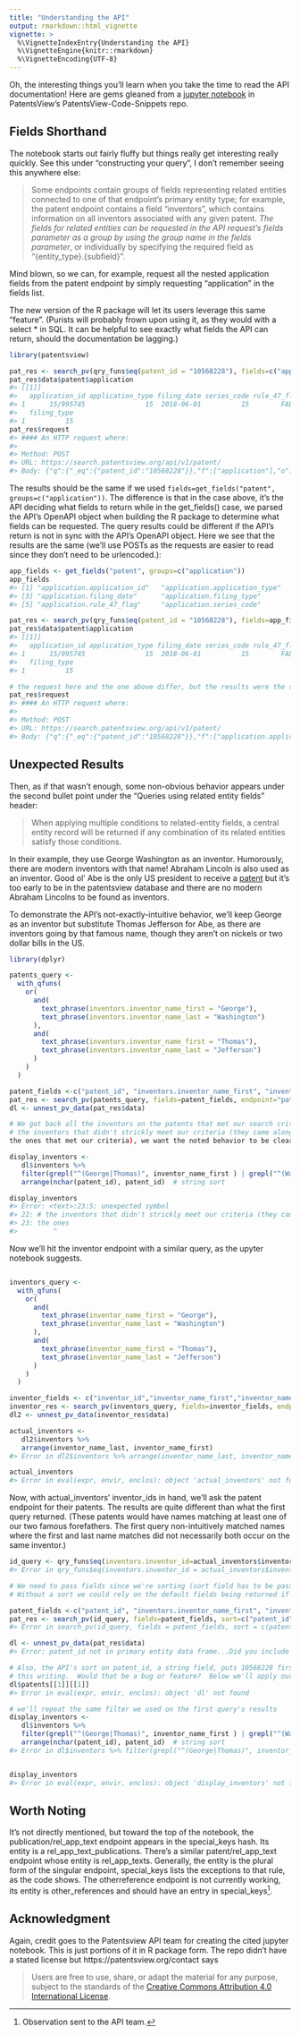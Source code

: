 ```yaml
---
title: "Understanding the API"
output: rmarkdown::html_vignette
vignette: >
  %\VignetteIndexEntry{Understanding the API}
  %\VignetteEngine{knitr::rmarkdown}
  %\VignetteEncoding{UTF-8}
---
```




Oh, the interesting things you'll learn when you take the time to read the API documentation!
Here are gems gleaned from a [jupyter notebook](https://github.com/PatentsView/PatentsView-Code-Snippets/blob/master/07_PatentSearch_API_demo/PV%20PatentSearch%20API%20tutorial.ipynb) in PatentsView's PatentsView-Code-Snippets
repo.

## Fields Shorthand
The notebook starts out fairly fluffy but things really get interesting really quickly.
See this under "constructing your query",  I don't remember seeing this anywhere else:

> Some endpoints contain groups of fields representing related entities connected to one of that
> endpoint's primary entity type; for example, the patent endpoint contains a field "inventors",
> which contains information on all inventors associated with any given patent. *The fields for
> related entities can be requested in the API request's fields parameter as a group by using the
> group name in the fields parameter*, or individually by specifying the required field as "{entity_type}.{subfield}".

Mind blown, so we can, for example, request all the nested application fields from the patent endpoint by simply requesting "application" in the fields list.  

The new version of the R package will let its users leverage this same "feature".  (Purists will probably frown upon using it, as they 
would with a select * in SQL.  It can be helpful to see exactly what fields the API can return, should the documentation
be lagging.)


``` r
library(patentsview)

pat_res <- search_pv(qry_funs$eq(patent_id = "10568228"), fields=c("application"), method="POST")
pat_res$data$patent$application
#> [[1]]
#>   application_id application_type filing_date series_code rule_47_flag
#> 1      15/995745               15  2018-06-01          15        FALSE
#>   filing_type
#> 1          15
pat_res$request
#> #### An HTTP request where:
#> 
#> Method: POST
#> URL: https://search.patentsview.org/api/v1/patent/
#> Body: {"q":{"_eq":{"patent_id":"10568228"}},"f":["application"],"o":{"size":1000}}
```

The results should be the same if we used ```fields=get_fields("patent", groups=c("application"))```.  The difference
is that in the case above, it's the API deciding what fields to return while in the get_fields() case, we parsed
the API's OpenAPI object when building the R package to determine what fields can be requested.  The query results 
could be different if the API's return is not in sync with the API's OpenAPI object.  Here we see that the
results are the same (we'll use POSTs as the requests are easier to read since they don't need to be urlencoded.):


``` r
app_fields <- get_fields("patent", groups=c("application"))
app_fields
#> [1] "application.application_id"   "application.application_type"
#> [3] "application.filing_date"      "application.filing_type"     
#> [5] "application.rule_47_flag"     "application.series_code"

pat_res <- search_pv(qry_funs$eq(patent_id = "10568228"), fields=app_fields, method="POST")
pat_res$data$patent$application
#> [[1]]
#>   application_id application_type filing_date series_code rule_47_flag
#> 1      15/995745               15  2018-06-01          15        FALSE
#>   filing_type
#> 1          15

# the request here and the one above differ, but the results were the same!
pat_res$request
#> #### An HTTP request where:
#> 
#> Method: POST
#> URL: https://search.patentsview.org/api/v1/patent/
#> Body: {"q":{"_eq":{"patent_id":"10568228"}},"f":["application.application_id","application.application_type","application.filing_date","application.filing_type","application.rule_47_flag","application.series_code"],"o":{"size":1000}}
```
## Unexpected Results

Then, as if that wasn't enough, some non-obvious behavior appears under the second bullet point
under the "Queries using related entity fields" header:

> When applying multiple conditions to related-entity fields, a central entity record will be 
> returned if any combination of its related entities satisfy those conditions.

In their example, they use George Washington as an inventor.  Humorously, there are modern
inventors with that name!  Abraham Lincoln is also used as an inventor.  Good ol' Abe is the only
US president to receive a [patent](https://ppubs.uspto.gov/pubwebapp/external.html?db=USPAT&type=ids&q=(0006469).pn.) but
it's too early to be in the patentsview database and there are no modern Abraham Lincolns to be found
as inventors.

To demonstrate the API's not-exactly-intuitive behavior, we'll keep George as an inventor but substitute 
Thomas Jefferson for Abe, as there are inventors going by that famous name, though they aren't on nickels or
two dollar bills in the US.


``` r
library(dplyr)

patents_query <- 
  with_qfuns(
    or(
      and(
        text_phrase(inventors.inventor_name_first = "George"),
        text_phrase(inventors.inventor_name_last = "Washington")
      ),
      and(
        text_phrase(inventors.inventor_name_first = "Thomas"),
        text_phrase(inventors.inventor_name_last = "Jefferson")
      )
    )
  )

patent_fields <-c("patent_id", "inventors.inventor_name_first", "inventors.inventor_name_last")
pat_res <- search_pv(patents_query, fields=patent_fields, endpoint="patent")
dl <- unnest_pv_data(pat_res$data)

# We got back all the inventors on the patents that met our search criteria.  We'll filter out
# the inventors that didn't strickly meet our criteria (they came along for the ride with
the ones that met our criteria), we want the noted behavior to be clear.

display_inventors <- 
   dl$inventors %>%
   filter(grepl("^(George|Thomas)", inventor_name_first ) | grepl("^(Washington|Jefferson)", inventor_name_last))  %>%
   arrange(nchar(patent_id), patent_id)  # string sort

display_inventors
#> Error: <text>:23:5: unexpected symbol
#> 22: # the inventors that didn't strickly meet our criteria (they came along for the ride with
#> 23: the ones
#>         ^
```

Now we'll hit the inventor endpoint with a similar query, as the upyter notebook suggests.


``` r

inventors_query <- 
  with_qfuns(
    or(
      and(
        text_phrase(inventor_name_first = "George"),
        text_phrase(inventor_name_last = "Washington")
      ),
      and(
        text_phrase(inventor_name_first = "Thomas"),
        text_phrase(inventor_name_last = "Jefferson")
      )
    )
  )

inventor_fields <- c("inventor_id","inventor_name_first","inventor_name_last")
inventor_res <- search_pv(inventors_query, fields=inventor_fields, endpoint="inventor")
dl2 <- unnest_pv_data(inventor_res$data)

actual_inventors <-
   dl2$inventors %>%
   arrange(inventor_name_last, inventor_name_first)
#> Error in dl2$inventors %>% arrange(inventor_name_last, inventor_name_first): could not find function "%>%"

actual_inventors
#> Error in eval(expr, envir, enclos): object 'actual_inventors' not found
```

Now, with actual_inventors' inventor_ids in hand, we'll ask the patent endpoint for their patents.
The results are quite different than what the first query returned. (These patents would 
have names matching at least one of our two famous forefathers.  The first query non-intuitively
matched names where the first and last name matches did not necessarily both occur on the same inventor.)


``` r
id_query <- qry_funs$eq(inventors.inventor_id=actual_inventors$inventor_id)
#> Error in qry_funs$eq(inventors.inventor_id = actual_inventors$inventor_id): object 'actual_inventors' not found

# We need to pass fields since we're sorting (sort field has to be passed as a field)
# Without a sort we could rely on the default fields being returned if we liked

patent_fields <-c("patent_id", "inventors.inventor_name_first", "inventors.inventor_name_last")
pat_res <- search_pv(id_query, fields=patent_fields, sort=c("patent_id" = "asc"))
#> Error in search_pv(id_query, fields = patent_fields, sort = c(patent_id = "asc")): object 'id_query' not found

dl <- unnest_pv_data(pat_res$data)
#> Error: patent_id not in primary entity data frame...Did you include it in your fields list?

# Also, the API's sort on patent_id, a string field, puts 10568228 first at the time of 
# this writing.  Would that be a bug or feature?  Below we'll apply our own sort
dl$patents[[1]][[1]]
#> Error in eval(expr, envir, enclos): object 'dl' not found

# we'll repeat the same filter we used on the first query's results
display_inventors <- 
   dl$inventors %>%
   filter(grepl("^(George|Thomas)", inventor_name_first ) | grepl("^(Washington|Jefferson)", inventor_name_last))  %>%
   arrange(nchar(patent_id), patent_id)  # string sort
#> Error in dl$inventors %>% filter(grepl("^(George|Thomas)", inventor_name_first) | : could not find function "%>%"


display_inventors
#> Error in eval(expr, envir, enclos): object 'display_inventors' not found
```
## Worth Noting

It's not directly mentioned, but toward the top of the notebook, the publication/rel_app_text endpoint appears in the
special_keys hash. Its entity is a rel_app_text_publications.  There's a similar patent/rel_app_text
endpoint whose entity is rel_app_texts.  Generally, the entity is the plural form of the
singular endpoint, special_keys lists the exceptions to that rule, as the code shows.  The otherreference endpoint is
not currently working, its entity is other_references and should have an entry in special_keys[^1].

## Acknowledgment

Again, credit goes to the Patentsview API team for creating the cited jupyter notebook.  This is just portions of it
in R package form.  The repo didn't have a stated license but https://patentsview.org/contact says

> Users are free to use, share, or adapt the material for any purpose, subject to the standards of the 
> [Creative Commons Attribution 4.0 International License](https://creativecommons.org/licenses/by/4.0/).  

[^1]: Observation sent to the API team.

